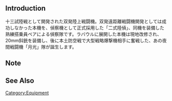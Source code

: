 {{EquipmentInfo|312}}

==Introduction==
十三試陸戦として開発された双発陸上戦闘機。双発遠距離戦闘機開発としては成功しなかった本機を、偵察機として正式採用した「二式陸偵」、同機を装備した熟練搭乗員ペアによる偵察隊です。ラバウルに展開した本機は現地改修され、20mm斜銃を装備し、後に本土防空戦で大型戦略爆撃機相手に奮戦した、あの夜間戦闘機「月光」隊が誕生します。


==Note==


==See Also==

{{Equipmentlist}}
[[Category:Equipment]]